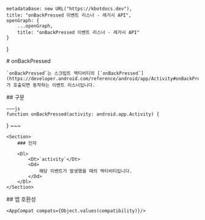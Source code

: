 
    metadataBase: new URL("https://kbotdocs.dev"),
    title: "onBackPressed 이벤트 리스너 - 레거시 API",
    openGraph: {
        ...openGraph,
        title: "onBackPressed 이벤트 리스너 - 레거시 API"
    }
}

<Section>
    # onBackPressed

    `onBackPressed`는 스크립트 액티비티의 [`onBackPressed`](https://developer.android.com/reference/android/app/Activity#onBackPressed())가 호출되면 동작하는 이벤트 리스너입니다.
</Section>
<Section>
    ## 구문

    ~~~js
    function onBackPressed(activity: android.app.Activity) {

}
    ~~~

    <Section>
        ### 인자

        <Dl>
            <Dt>`activity`</Dt>
            <Dd>
                해당 이벤트가 발생했을 때의 액티비티입니다.
            </Dd>
        </Dl>
    </Section>
</Section>
<Section>
    ## 앱 호환성

    <AppCompat compats={Object.values(compatibility)}/>
</Section>